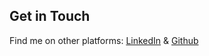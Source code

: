 ## Get in Touch 

Find me on other platforms: [LinkedIn](https://www.linkedin.com/in/vinay-rs/) & [Github](https://github.com/Vranjan7077)